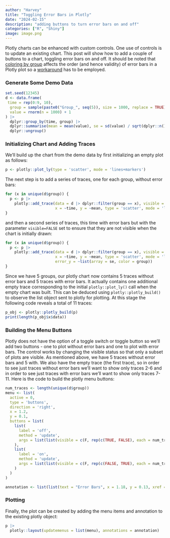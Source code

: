 ```yaml
---
author: "Harvey"
title: "Toggling Error Bars in Plotly"
date: "2024-02-15"
description: "adding buttons to turn error bars on and off"
categories: ["R", "Shiny"]
image: image.png
---
```


Plotly charts can be enhanced with custom controls.  One use of controls is to update an existing chart.  This post will show how to add a couple of buttons to a chart, toggling error bars on and off.  It should be noted that [coloring by group](https://github.com/plotly/plotly.R/issues/762) affects the order (and hence validity) of error bars in a Plotly plot so a [workaround](/posts/2017/2017-10-26-plotly_errorbars/) has to be employed.  

### Generate Some Demo Data

```r
set.seed(12345)
d <- data.frame(
 time = rep(0:9, 10),
  group = sample(paste0("Group_", seq(5)), size = 1000, replace = TRUE),
  value = rnorm(n = 1000) + 1
) |>
  dplyr::group_by(time, group) |>
  dplyr::summarise(mean = mean(value), se = sd(value) / sqrt(dplyr::n())) |>
  dplyr::ungroup()
```

### Initializing Chart and Adding Traces

We'll build up the chart from the demo data by first initializing an empty plot as follows:

```r
p <- plotly::plot_ly(type = 'scatter', mode = 'lines+markers')
```

The next step is to add a series of traces, one for each group, without error bars:

```r
for (x in unique(d$group)) {
  p <- p |>
    plotly::add_trace(data = d |> dplyr::filter(group == x), visible = TRUE,
                      x = ~time, y = ~mean, type = 'scatter', mode = 'lines+markers', color = ~group)
} 
```

and then a second series of traces, this time with error bars but with the parameter `visible=FALSE` set to ensure that they are not visible when the chart is initially drawn:

```r
for (x in unique(d$group)) {
  p <- p |>
    plotly::add_trace(data = d |> dplyr::filter(group == x), visible = FALSE,
                      x = ~time, y = ~mean, type = 'scatter', mode = 'lines+markers', color = ~group,
                      error_y = ~list(array = se, color = group))
}
```

Since we have 5 groups, our plotly chart now contains 5 traces without error bars and 5 traces with error bars.  It actually contains one additional empty trace corresponding to the initial `plotly::plot_ly()` call when the empty chart was built.  This can be deduced using `plotly::plotly_build()` to observe the list object sent to plotly for plotting.  At this stage the following code reveals a total of 11 traces:

```r
p_obj <- plotly::plotly_build(p)
print(length(p_obj$x$data))
```

### Building the Menu Buttons 

Plotly does not have the option of a toggle switch or toggle button so we'll add two buttons - one to plot without error bars and one to plot with error bars.  The control works by changing the visible status so that only a subset of plots are visible.  As mentioned above, we have 5 traces without error bars and 5 with.  We also have the empty trace (the first trace), so in order to see just traces without error bars we'll want to show only traces 2-6 and in order to see just traces with error bars we'll want to show only traces 7-11.  Here is the code to build the plotly menu buttons:

```r
num_traces <- length(unique(d$group))
menu <- list(
  active = 0,
  type = 'buttons',
  direction = 'right',
  x = 1.2,
  y = 0.1,
  buttons = list(
    list(
      label = 'off',
      method = 'update',
      args = list(list(visible = c(F, rep(c(TRUE, FALSE), each = num_traces))))
    ),
    list(
      label = 'on',
      method = 'update',
      args = list(list(visible = c(F, rep(c(FALSE, TRUE), each = num_traces))))
    )
  )
)

annotation <- list(list(text = "Error Bars", x = 1.18, y = 0.13, xref = "paper", yref = "paper", showarrow = FALSE))
```

### Plotting

Finally, the plot can be created by adding the menu items and annotation to the existing plotly object:

```r
p |>
  plotly::layout(updatemenus = list(menu), annotations = annotation)
```
